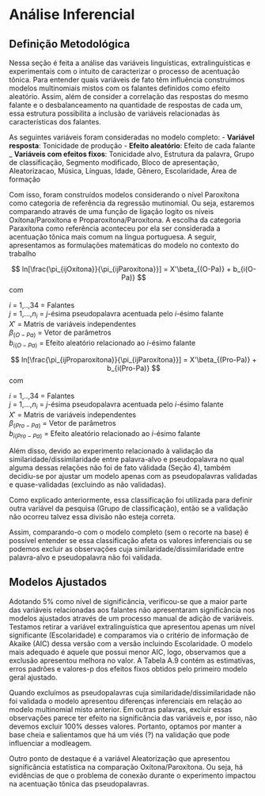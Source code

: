 # Análise Inferencial {#univariada}

## Definição Metodológica

Nessa seção é feita a análise das variáveis linguísticas, extralinguísticas e experimentais com o intuito de caracterizar o processo de acentuação tônica. Para entender quais variáveis de fato têm influência construímos modelos multinomiais mistos com os falantes definidos como efeito aleatório. Assim, além de consider a correlação das respostas do mesmo falante e o desbalanceamento na quantidade de respostas de cada um, essa estrutura possibilita a inclusão de variáveis relacionadas às características dos falantes.

As seguintes variáveis foram consideradas no modelo completo:
- __Variável resposta__: Tonicidade de produção
- __Efeito aleatório__: Efeito de cada falante
_ __Variáveis com efeitos fixos__: Tonicidade alvo, Estrutura da palavra, Grupo de classificação, Segmento modificado, Bloco de apresentação, Aleatorizacao, Música, Línguas, Idade, Gênero, Escolaridade, Área de formação

Com isso, foram construídos modelos considerando o nível Paroxítona como categoria de referência da regressão mutinomial. Ou seja, estaremos comparando através de uma função de ligação logito os níveis Oxítona/Paroxítona e Proparoxítona/Paroxítona. A escolha da categoria Paraxítona como referência aconteceu por ela ser considerada a acentuação tônica mais comum na língua portuguesa. A seguir, apresentamos as formulações matemáticas do modelo no contexto do trabalho

$$ ln[\frac{\pi_{ijOxítona}}{\pi_{ijParoxítona}}] = X'\beta_{(O-Pa)} + b_{i(O-Pa)} $$
com 

$i$ = 1,..,34 = Falantes  
$j$ = 1,...,$n_i$ = $j$-ésima pseudopalavra acentuada pelo $i$-ésimo falante  
$X'$ = Matris de variáveis independentes  
$\beta_{(O-Pa)}$ = Vetor de parâmetros  
$b_{i(O-Pa)}$ = Efeito aleatório relacionado ao $i$-ésimo falante

$$ ln[\frac{\pi_{ijProparoxítona}}{\pi_{ijParoxítona}}] = X'\beta_{(Pro-Pa)} + b_{i(Pro-Pa)} $$
com 

$i$ = 1,..,34 = Falantes  
$j$ = 1,...,$n_i$ = $j$-ésima pseudopalavra acentuada pelo $i$-ésimo falante  
$X'$ = Matris de variáveis independentes  
$\beta_{(Pro-Pa)}$ = Vetor de parâmetros  
$b_{i(Pro-Pa)}$ = Efeito aleatório relacionado ao $i$-ésimo falante


Além disso, devido ao experimento relacionado à validação da similaridade/dissimilaridade entre palavra-alvo e pseudopalavra  no qual alguma dessas relações não foi de fato válidada (Seção 4), também decidiu-se por ajustar um modelo apenas com as pseudopalavras validadas e quase-validadas (excluindo as não validadas).

Como explicado anteriormente, essa classificação foi utilizada para definir outra variável da pesquisa (Grupo de classificação), então se a validação não ocorreu talvez essa divisão não esteja correta.

Assim, comparando-o com o modelo completo (sem o recorte na base) é possível entender se essa classificação afeta os valores inferenciais ou se podemos excluir as observações cuja similaridade/dissimilaridade entre palavra-alvo e pseudopalavra não foi validada.

## Modelos Ajustados

Adotando 5% como nível de significância, verificou-se que a maior parte das variáveis relacionadas aos falantes  não apresentaram significância nos modelos ajustados através de um processo manual de adição de variáveis. Testamos retirar a variável extralinguística que apresentou apenas um nível significante (Escolaridade) e comparamos via o critério de informação de Akaike (AIC) dessa versão com a versão incluindo Escolaridade. O modelo mais adequado é aquele que possui menor AIC, logo, observamos que a exclusão apresentou melhora no valor.
A Tabela A.9 contém as estimativas, erros padrões e valores-p dos efeitos fixos obtidos pelo primeiro modelo geral ajustado.

Quando excluímos as pseudopalavras cuja similaridade/dissimilaridade não foi validada o modelo apresentou diferenças inferenciais em relação ao modelo multinomial misto anterior. 
Em outras palavras, excluir essas observações parece ter efeito na significância das variáveis e, por isso, não devemos excluir 100% desses valores. Portanto, optamos por manter a base cheia e salientamos que há um viés (?) na validação que pode influenciar a modleagem.

Outro ponto de destaque é a variável Aleatorização que apresentou significância estatística na comparação Oxítona/Paroxítona. Ou seja, há evidências de que o problema de conexão durante o experimento impactou na acentuação tônica das pseudopalavras.




\newpage
